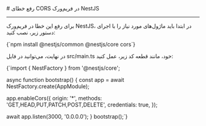 

<Layout>
<Head>
<title>مستندات رفع خطای CORS در NestJS - لیارا</title>
<meta property="og:title" content="مستندات خدمات رایانش ابری لیارا" />
<meta property="og:description" content="مستندات مربوط به رفع خطای CORS در NestJS در پلتفرم NodeJS در لیارا"  />
<meta property="og:image" content="https://media.liara.ir/logos/liara-poster.jpg" />
</Head>
# رفع خطای CORS در فریم‌ورک NestJS
<hr className="mb-2" />

برای رفع این خطا در فریم‌ورک NestJS، در ابتدا باید ماژول‌های مورد نیاز را با اجرای دستور زیر، نصب کنید:
<div className="h-2" />
<div dir='ltr'>
    <Highlight className="bash">
        {`npm install @nestjs/common @nestjs/core cors`}
    </Highlight>
</div>
<div className="h-2" />

در نهایت، می‌توانید در فایل <Important>src/main.ts</Important> خود، مانند قطعه کد زیر، عمل کنید:
<div className="h-2" />
<div dir='ltr'>
    <Highlight className="js">
        {`import { NestFactory } from '@nestjs/core';

async function bootstrap() {
  const app = await NestFactory.create(AppModule);

  app.enableCors({
    origin: '*',
    methods: 'GET,HEAD,PUT,PATCH,POST,DELETE',
    credentials: true,
  });

  await app.listen(3000, '0.0.0.0');
}
bootstrap();`}
    </Highlight>
</div>
<div className="h-2" />

</Layout>